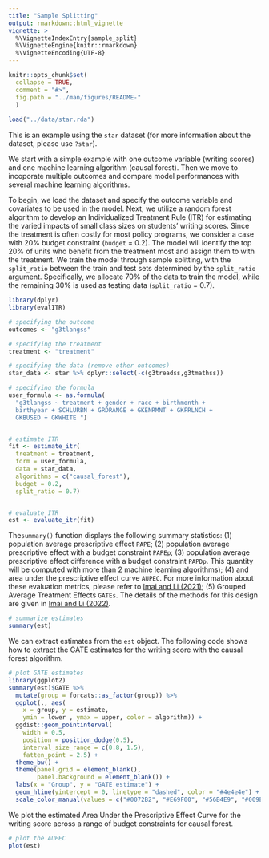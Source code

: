 ```yaml
---
title: "Sample Splitting"
output: rmarkdown::html_vignette
vignette: >
  %\VignetteIndexEntry{sample_split}
  %\VignetteEngine{knitr::rmarkdown}
  %\VignetteEncoding{UTF-8}
---
```


```r
knitr::opts_chunk$set(
  collapse = TRUE,
  comment = "#>",
  fig.path = "../man/figures/README-"
  )
  
load("../data/star.rda")

```


This is an example using the `star` dataset (for more information about the dataset, please use `?star`). 

We start with a simple example with one outcome variable (writing scores) and one machine learning algorithm (causal forest). Then we move to incoporate multiple outcomes and compare model performances with several machine learning algorithms. 


To begin, we load the dataset and specify the outcome variable and covariates to be used in the model. Next, we utilize a random forest algorithm to develop an Individualized Treatment Rule (ITR) for estimating the varied impacts of small class sizes on students' writing scores.  Since the treatment is often costly for most policy programs, we consider a case with 20% budget constraint (`budget` = 0.2). The model will identify the top 20% of units who benefit from the treatment most and assign them to with the treatment. We train the model through sample splitting, with the `split_ratio` between the train and test sets determined by the `split_ratio` argument. Specifically, we allocate 70% of the data to train the model, while the remaining 30% is used as testing data (`split_ratio` = 0.7).


```r
library(dplyr)
library(evalITR)

# specifying the outcome
outcomes <- "g3tlangss"

# specifying the treatment
treatment <- "treatment"

# specifying the data (remove other outcomes)
star_data <- star %>% dplyr::select(-c(g3treadss,g3tmathss))

# specifying the formula
user_formula <- as.formula(
  "g3tlangss ~ treatment + gender + race + birthmonth + 
  birthyear + SCHLURBN + GRDRANGE + GKENRMNT + GKFRLNCH + 
  GKBUSED + GKWHITE ")


# estimate ITR 
fit <- estimate_itr(
  treatment = treatment,
  form = user_formula,
  data = star_data,
  algorithms = c("causal_forest"),
  budget = 0.2,
  split_ratio = 0.7)


# evaluate ITR 
est <- evaluate_itr(fit)
```


The`summary()` function displays the following summary statistics: (1) population average prescriptive effect `PAPE`; (2) population average prescriptive effect with a budget constraint `PAPEp`; (3) population average prescriptive effect difference with a budget constraint `PAPDp`. This quantity will be computed with more than 2 machine learning algorithms); (4) and area under the prescriptive effect curve `AUPEC`. For more information about these evaluation metrics, please refer to [Imai and Li (2021)](https://arxiv.org/abs/1905.05389); (5) Grouped Average Treatment Effects `GATEs`.  The details of the methods for this design are given in [Imai and Li (2022)](https://arxiv.org/abs/2203.14511).


```r
# summarize estimates
summary(est)
```


We can extract estimates from the `est` object. The following code shows how to extract the GATE estimates for the writing score with the causal forest algorithm. 

```r
# plot GATE estimates
library(ggplot2)
summary(est)$GATE %>%
  mutate(group = forcats::as_factor(group)) %>%
  ggplot(., aes(
    x = group, y = estimate,
    ymin = lower , ymax = upper, color = algorithm)) +
  ggdist::geom_pointinterval(
    width = 0.5,
    position = position_dodge(0.5),
    interval_size_range = c(0.8, 1.5),
    fatten_point = 2.5) +  
  theme_bw() +
  theme(panel.grid = element_blank(),
        panel.background = element_blank()) +
  labs(x = "Group", y = "GATE estimate") +
  geom_hline(yintercept = 0, linetype = "dashed", color = "#4e4e4e") +
  scale_color_manual(values = c("#0072B2", "#E69F00", "#56B4E9", "#009E73", "#076f00"))
```  


We plot the estimated Area Under the Prescriptive Effect Curve for the writing score across a range of budget constraints for causal forest.

```r
# plot the AUPEC 
plot(est)
```
